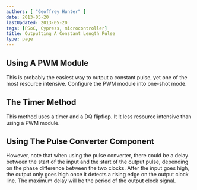 ```yaml
---
authors: [ "Geoffrey Hunter" ]
date: 2013-05-20
lastUpdated: 2013-05-20
tags: [PSoC, Cypress, microcontroller]
title: Outputting A Constant Length Pulse
type: page
---
```


## Using A PWM Module

This is probably the easiest way to output a constant pulse, yet one of the most resource intensive. Configure the PWM module into one-shot mode.

## The Timer Method

This method uses a timer and a DQ flipflop. It it less resource intensive than using a PWM module.

## Using The Pulse Converter Component

However, note that when using the pulse converter, there could be a delay between the start of the input and the start of the output pulse, depending on the phase difference between the two clocks. After the input goes high, the output only goes high once it detects a rising edge on the output clock line. The maximum delay will be the period of the output clock signal.
